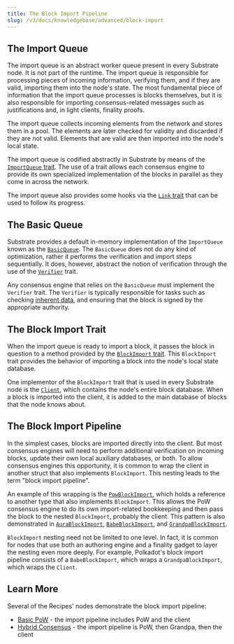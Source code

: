 ```yaml
---
title: The Block Import Pipeline
slug: /v3/docs/knowledgebase/advanced/block-import
---
```


## The Import Queue

The import queue is an abstract worker queue present in every Substrate node. It is not part of the
runtime. The import queue is responsible for processing pieces of incoming information, verifying
them, and if they are valid, importing them into the node's state. The most fundamental piece of
information that the import queue processes is blocks themselves, but it is also responsible for
importing consensus-related messages such as justifications and, in light clients, finality proofs.

The import queue collects incoming elements from the network and stores them in a pool. The elements
are later checked for validity and discarded if they are not valid. Elements that are valid are then
imported into the node's local state.

The import queue is codified abstractly in Substrate by means of the
[`ImportQueue` trait](https://substrate.dev/rustdocs/v3.0.0/sp_consensus/import_queue/trait.ImportQueue.html).
The use of a trait allows each consensus engine to provide its own specialized implementation of the
blocks in parallel as they come in across the network.

The import queue also provides some hooks via the
[`Link` trait](https://substrate.dev/rustdocs/v3.0.0/sp_consensus/import_queue/trait.Link.html) that can be used
to follow its progress.

## The Basic Queue

Substrate provides a default in-memory implementation of the `ImportQueue` known as the
[`BasicQueue`](https://substrate.dev/rustdocs/v3.0.0/sp_consensus/import_queue/struct.BasicQueue.html). The
`BasicQueue` does not do any kind of optimization, rather it performs the verification and import
steps sequentially. It does, however, abstract the notion of verification through the use of the
[`Verifier`](https://substrate.dev/rustdocs/v3.0.0/sp_consensus/import_queue/trait.Verifier.html) trait.

Any consensus engine that relies on the `BasicQueue` must implement the `Verifier` trait. The
`Verifier` is typically responsible for tasks such as checking
[inherent data](../learn-substrate/extrinsics#inherents), and ensuring that
the block is signed by the appropriate authority.

## The Block Import Trait

When the import queue is ready to import a block, it passes the block in question to a method
provided by the
[`BlockImport` trait](https://substrate.dev/rustdocs/v3.0.0/sp_consensus/block_import/trait.BlockImport.html).
This `BlockImport` trait provides the behavior of importing a block into the node's local state
database.

One implementor of the `BlockImport` trait that is used in every Substrate node is the
[`Client`](https://substrate.dev/rustdocs/v3.0.0/sc_service/client/index.html), which contains the node's entire
block database. When a block is imported into the client, it is added to the main database of blocks
that the node knows about.

## The Block Import Pipeline

In the simplest cases, blocks are imported directly into the client. But most consensus engines will
need to perform additional verification on incoming blocks, update their own local auxiliary
databases, or both. To allow consensus engines this opportunity, it is common to wrap the client in
another struct that also implements `BlockImport`. This nesting leads to the term "block import
pipeline".

An example of this wrapping is the
[`PowBlockImport`](https://substrate.dev/rustdocs/v3.0.0/sc_consensus_pow/struct.PowBlockImport.html), which
holds a reference to another type that also implements `BlockImport`. This allows the PoW consensus
engine to do its own import-related bookkeeping and then pass the block to the nested `BlockImport`,
probably the client. This pattern is also demonstrated in
[`AuraBlockImport`](https://substrate.dev/rustdocs/v3.0.0/sc_consensus_aura/struct.AuraBlockImport.html),
[`BabeBlockImport`](https://substrate.dev/rustdocs/v3.0.0/sc_consensus_babe/struct.BabeBlockImport.html), and
[`GrandpaBlockImport`](https://substrate.dev/rustdocs/v3.0.0/sc_finality_grandpa/struct.GrandpaBlockImport.html).

`BlockImport` nesting need not be limited to one level. In fact, it is common for nodes that use
both an authoring engine and a finality gadget to layer the nesting even more deeply. For example,
Polkadot's block import pipeline consists of a `BabeBlockImport`, which wraps a
`GrandpaBlockImport`, which wraps the `Client`.

## Learn More

Several of the Recipes' nodes demonstrate the block import pipeline:

- [Basic PoW](https://substrate.dev/recipes/basic-pow.html) - the import pipeline includes
  PoW and the client
- [Hybrid Consensus](https://substrate.dev/recipes/hybrid-consensus.html) - the import
  pipeline is PoW, then Grandpa, then the client
